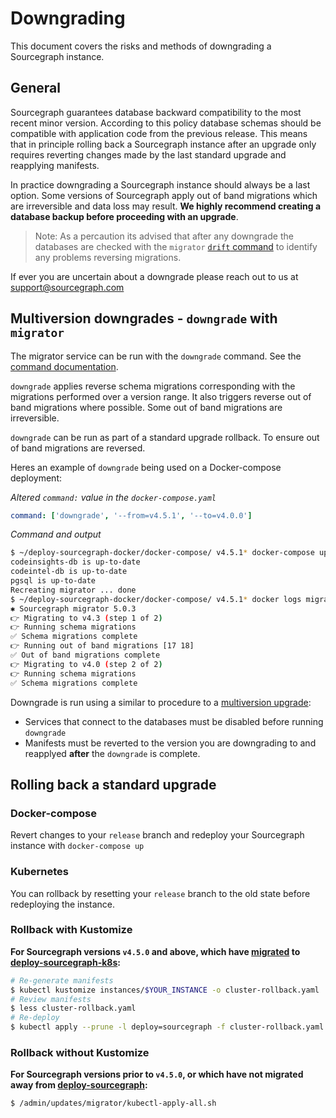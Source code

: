 # Downgrading

This document covers the risks and methods of downgrading a Sourcegraph instance.

## General

Sourcegraph guarantees database backward compatibility to the most recent minor version. According to this policy database schemas should be compatible with application code from the previous release. This means that in principle rolling back a Sourcegraph instance after an upgrade only requires reverting changes made by the last standard upgrade and reapplying manifests.

In practice downgrading a Sourcegraph instance should always be a last option. Some versions of Sourcegraph apply out of band migrations which are irreversible and data loss may result. **We highly recommend creating a database backup before proceeding with an upgrade**.

> Note: As a percaution its advised that after any downgrade the databases are checked with the `migrator` [`drift` command](/admin/updates/migrator/migrator-operations#drift) to identify any problems reversing migrations.

If ever you are uncertain about a downgrade please reach out to us at [support@sourcegraph.com](mailto:support@sourcegraph.com)

## Multiversion downgrades - `downgrade` with `migrator`

The migrator service can be run with the `downgrade` command. See the [command documentation](/admin/updates/migrator/migrator-operations#downgrade).

`downgrade` applies reverse schema migrations corresponding with the migrations performed over a version range. It also triggers reverse out of band migrations where possible. Some out of band migrations are irreversible.

`downgrade` can be run as part of a standard upgrade rollback. To ensure out of band migrations are reversed.

Heres an example of `downgrade` being used on a Docker-compose deployment:

*Altered `command:` value in the `docker-compose.yaml`*
```yaml
command: ['downgrade', '--from=v4.5.1', '--to=v4.0.0']
```
*Command and output*
```bash
$ ~/deploy-sourcegraph-docker/docker-compose/ v4.5.1* docker-compose up -d migrator
codeinsights-db is up-to-date
codeintel-db is up-to-date
pgsql is up-to-date
Recreating migrator ... done
$ ~/deploy-sourcegraph-docker/docker-compose/ v4.5.1* docker logs migrator
✱ Sourcegraph migrator 5.0.3
👉 Migrating to v4.3 (step 1 of 2)
👉 Running schema migrations
✅ Schema migrations complete
👉 Running out of band migrations [17 18]
✅ Out of band migrations complete
👉 Migrating to v4.0 (step 2 of 2)
👉 Running schema migrations
✅ Schema migrations complete
```

Downgrade is run using a similar to procedure to a [multiversion upgrade](/admin/updates/#upgrades-index):
- Services that connect to the databases must be disabled before running `downgrade`
- Manifests must be reverted to the version you are downgrading to and reapplyed **after** the `downgrade` is complete.

## Rolling back a standard upgrade

### Docker-compose

Revert changes to your `release` branch and redeploy your Sourcegraph instance with `docker-compose up`

### Kubernetes

You can rollback by resetting your `release` branch to the old state before redeploying the instance.

### Rollback with Kustomize

**For Sourcegraph versions `v4.5.0` and above, which have [migrated](/admin/deploy/kubernetes/kustomize/migrate) to [deploy-sourcegraph-k8s](https://github.com/sourcegraph/deploy-sourcegraph-k8s):**

  ```bash
  # Re-generate manifests
  $ kubectl kustomize instances/$YOUR_INSTANCE -o cluster-rollback.yaml
  # Review manifests
  $ less cluster-rollback.yaml
  # Re-deploy
  $ kubectl apply --prune -l deploy=sourcegraph -f cluster-rollback.yaml
  ```

### Rollback without Kustomize

**For Sourcegraph versions prior to `v4.5.0`, or which have not migrated away from [deploy-sourcegraph](https://github.com/sourcegraph/deploy-sourcegraph):**

  ```bash
  $ /admin/updates/migrator/kubectl-apply-all.sh
  ```
